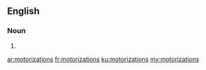 ==English==

===Noun===
{{head|en|plural}}

# {{plural of|motorization|lang=en}}

[[ar:motorizations]]
[[fr:motorizations]]
[[ku:motorizations]]
[[my:motorizations]]